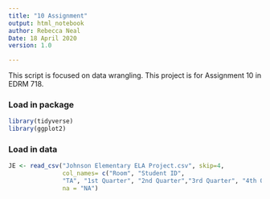 ---
title: "10 Assignment"
output: html_notebook
author: Rebecca Neal
Date: 18 April 2020
version: 1.0

---
This script is focused on data wrangling. This project is for Assignment 10 in EDRM 718.

### Load in package
```{r}
library(tidyverse)
library(ggplot2)
```

### Load in data
```{r}
JE <- read_csv("Johnson Elementary ELA Project.csv", skip=4,
               col_names= c("Room", "Student ID", 
               "TA", "1st Quarter", "2nd Quarter","3rd Quarter", "4th Quarter"),
               na = "NA")
```






